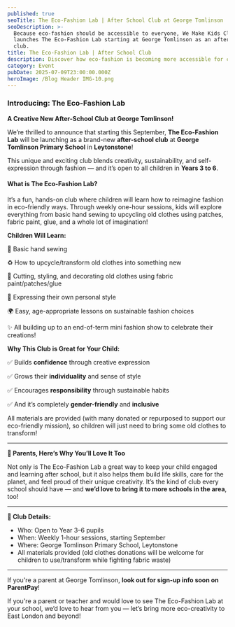 ```yaml
---
published: true
seoTitle: The Eco-Fashion Lab | After School Club at George Tomlinson
seoDescription: >-
  Because eco-fashion should be accessible to everyone, We Make Kids Club
  launches The Eco-Fashion Lab starting at George Tomlinson as an after school
  club.
title: The Eco-Fashion Lab | After School Club
description: Discover how eco-fashion is becoming more accessible for children
category: Event
pubDate: 2025-07-09T23:00:00.000Z
heroImage: /Blog Header IMG-10.png
---
```


### Introducing: The Eco-Fashion Lab

**A Creative New After-School Club at George Tomlinson!**

We’re thrilled to announce that starting this September, **The Eco-Fashion Lab**  will be launching as a brand-new **after-school club** at **George Tomlinson Primary School** in **Leytonstone**!

This unique and exciting club blends creativity, sustainability, and self-expression through fashion — and it’s open to all children in **Years 3 to 6**.

#### What is The Eco-Fashion Lab?

It’s a fun, hands-on club where children will learn how to reimagine fashion in eco-friendly ways. Through weekly one-hour sessions, kids will explore everything from basic hand sewing to upcycling old clothes using patches, fabric paint, glue, and a whole lot of imagination!

**Children Will Learn:**

🧵 Basic hand sewing

♻️ How to upcycle/transform old clothes into something new

👕 Cutting, styling, and decorating old clothes using fabric paint/patches/glue

🎨 Expressing their own personal style

🌍 Easy, age-appropriate lessons on sustainable fashion choices

✨ All building up to an end-of-term mini fashion show to celebrate their creations!

**Why This Club is Great for Your Child:**

✅ Builds **confidence** through creative expression

✅ Grows their **individuality** and sense of style

✅ Encourages **responsibility** through sustainable habits

✅ And it’s completely **gender-friendly** and **inclusive**

All materials are provided (with many donated or repurposed to support our eco-friendly mission), so children will just need to bring some old clothes to transform!

***

**🌟 Parents, Here’s Why You’ll Love It Too**

Not only is The Eco-Fashion Lab a great way to keep your child engaged and learning after school, but it also helps them build life skills, care for the planet, and feel proud of their unique creativity. It’s the kind of club every school should have — and **we’d love to bring it to more schools in the area**, too!

***

**🧵 Club Details:**

* Who: Open to Year 3–6 pupils
* When: Weekly 1-hour sessions, starting September
* Where: George Tomlinson Primary School, Leytonstone
* All materials provided (old clothes donations will be welcome for children to use/transform while fighting fabric waste)

***

If you're a parent at George Tomlinson, **look out for sign-up info soon on ParentPay**!

If you're a parent or teacher and would love to see The Eco-Fashion Lab at your school, we’d love to hear from you — let’s bring more eco-creativity to East London and beyond!
